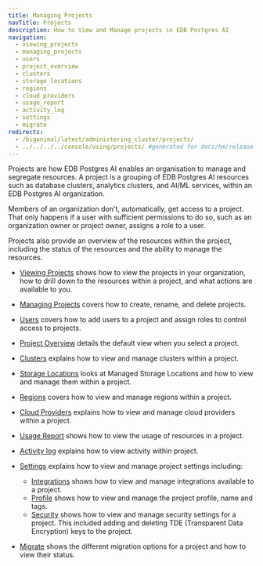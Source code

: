 ```yaml
---
title: Managing Projects
navTitle: Projects
description: How to View and Manage projects in EDB Postgres AI
navigation:
  - viewing_projects
  - managing_projects
  - users
  - project_overview
  - clusters
  - storage_locations
  - regions
  - cloud_providers
  - usage_report
  - activity_log
  - settings
  - migrate
redirects:
  - /biganimal/latest/administering_cluster/projects/
  - ../../../../console/using/projects/ #generated for docs/hm/release-1.2
---
```


Projects are how EDB Postgres AI enables an organisation to manage and segregate resources. A project is a grouping of EDB Postgres AI resources such as database clusters, analytics clusters, and AI/ML services, within an EDB Postgres AI organization.

Members of an organization don't, automatically, get access to a project. That only happens if a user with sufficient permissions to do so, such as an organization owner or project owner, assigns a role to a user.

Projects also provide an overview of the resources within the project, including the status of the resources and the ability to manage the resources.

* [Viewing Projects](viewing_projects) shows how to view the projects in your organization, how to drill down to the resources within a project, and what actions are available to you.

* [Managing Projects](managing_projects) covers how to create, rename, and delete projects.

* [Users](users) covers how to add users to a project and assign roles to control access to projects.

* [Project Overview](project_overview) details the default view when you select a project.

* [Clusters](clusters) explains how to view and manage clusters within a project.

* [Storage Locations](storage_locations) looks at Managed Storage Locations and how to view and manage them within a project.

* [Regions](regions) covers how to view and manage regions within a project.

* [Cloud Providers](cloud_providers) explains how to view and manage cloud providers within a project.

* [Usage Report](usage_report) shows how to view the usage of resources in a project.

* [Activity log](activity_log) explains how to view activity within project.

* [Settings](settings) explains how to view and manage project settings including:
  * [Integrations](settings/integrations) shows how to view and manage integrations available to a project.
  * [Profile](settings/profile) shows how to view and manage the project profile, name and tags.
  * [Security](settings/security) shows how to view and manage security settings for a project. This included adding and deleting TDE (Transparent Data Encryption) keys to the project.


* [Migrate](migrate) shows the different migration options for a project and how to view their status.


